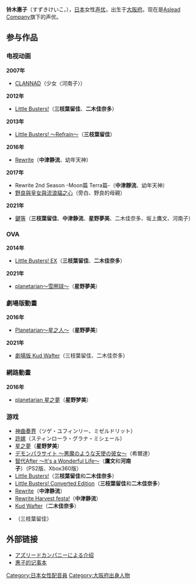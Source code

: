 {{声優
| 姓名   = 铃木 惠子
| 外文名 = すずき けいこ
| ふりがな = 
| 画像ファイル = 
| 画像サイズ = 
| 画像コメント = 
| 本名 = 
| 愛称 = 
| 性別 = [[女性|女性]]
| 配偶者 = 
| 出生地 = {{JPN}}・[[大阪府|大阪府]]
| 死没地 = 
| 血型 = [[ABO式血液型|O型]]
| 生年 = 
| 生月 = 8
| 生日 = 31
| 没年 = 
| 没月 = 
| 没日 = 
| 所屬 = Aslead Company
| 活動時期 = 
| デビュー作 = 
|module={{Japanese|embed=yes|japanese=すずき けいこ|kana=|romaji=Suzuki Keiko}}
}}

'''铃木惠子'''（すずきけいこ，{{bd||8月31日}}），[[日本|日本]]女性[[声优|声优]]，出生于[[大阪府|大阪府]]。现在是[[Aslead_Company|Aslead Company]]旗下的声优。

== 参与作品 ==

=== 电视动画 ===
'''2007年'''
* [[CLANNAD|CLANNAD]]（少女〈河南子〉）
'''2012年'''
* [[Little_Busters!|Little Busters!]]（'''三枝葉留佳'''、'''二木佳奈多'''）
'''2013年'''
* [[Little_Busters!|Little Busters! ～Refrain～]]（'''三枝葉留佳'''）
'''2016年'''
* [[Rewrite|Rewrite]]（'''中津静流'''、幼年天神）
'''2017年'''
* Rewrite 2nd Season -Moon篇 Terra篇-（'''中津靜流'''、幼年天神）
* [[野良與皇女與流浪貓之心|野良與皇女與流浪貓之心]]（旁白、野良的母親）
'''2021年'''
* [[鍵等|鍵等]]（'''三枝葉留佳'''、'''中津静流'''、'''星野夢美'''、二木佳奈多、坂上鷹文、河南子）

=== OVA ===
'''2014年'''
* [[Little_Busters!|Little Busters! EX]]（'''三枝葉留佳'''、'''二木佳奈多'''）
'''2021年'''
* [[星之夢|planetarian～雪圈球～]]（'''星野夢美'''）

=== 劇場版動畫 ===
'''2016年'''
* [[Planetarian～星之人～|Planetarian～星之人～]]（'''星野夢美'''）
'''2021年'''
* [[Kud_Wafter|劇場版 Kud Wafter]]（三枝葉留佳、二木佳奈多）

=== 網路動畫 ===
'''2016年'''
* [[星之夢|planetarian 星之夢]]（'''星野梦美'''）<!--7月7日-->

=== 游戏 ===
* [[神曲奏界|神曲奏界]]（ツゲ・ユフィンリー、ミゼルドリット）
* [[許嫁|許嫁]]（スティンローラ・グラナ・ミシェール）
* [[星之夢|星之夢]]（'''星野梦美'''）
* [[デモンパラサイト|デモンパラサイト 〜悪魔のような天使の彼女〜]]（希爾達）
* [[智代After_～It's_a_Wonderful_Life～|智代After ～It's a Wonderful Life～]]（'''鷹文'''和'''河南子'''）（PS2版、Xbox360版）
* [[Little_Busters!|Little Busters!]]（'''三枝葉留佳'''和'''二木佳奈多'''）
* [[Little_Busters!|Little Busters! Converted Edition]]（'''三枝葉留佳'''和'''二木佳奈多'''）
* [[Rewrite|Rewrite]]（'''中津静流'''）
* [[Rewrite_Harvest_festa!|Rewrite Harvest festa!]]（'''中津静流'''）
* [[Kud_Wafter|Kud Wafter]]（'''二木佳奈多'''）
* {{lang|ja|嫁コレ}}（三枝葉留佳）

==外部链接==
* [http://www.aslead-voice.co.jp/talento/Official/suzuki.pdf アズリードカンパニーによる介绍] {{Wayback|url=http://www.aslead-voice.co.jp/talento/Official/suzuki.pdf |date=20200715011712 }}{{ja}}
* [http://yaplog.jp/suzukikeiko/ 惠子的记事本] {{Wayback|url=http://yaplog.jp/suzukikeiko/ |date=20170206232600 }}{{ja}}

{{Authority control}}
{{DEFAULTSORT:Suzuki Keiko}}
[[Category:日本女性配音員|Category:日本女性配音員]]
[[Category:大阪府出身人物|Category:大阪府出身人物]]